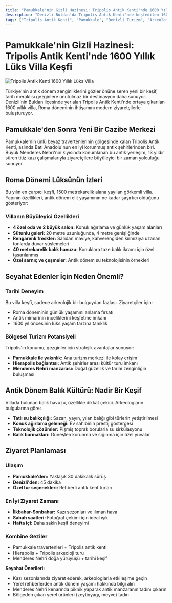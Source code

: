 ```yaml
---
title: "Pamukkale'nin Gizli Hazinesi: Tripolis Antik Kenti'nde 1600 Yıllık Lüks Villa Keşfi"
description: "Denizli Buldan'da Tripolis Antik Kenti'nde keşfedilen 1600 yıllık lüks villa, Roma döneminin ihtişamını günümüze taşıyor. Rengarenk freskler, balık havuzu ve sütunlu galerisiyle bu antik yapı, tarih meraklıları için Pamukkale bölgesinin yeni cazibe merkezi."
tags: ["Tripolis Antik Kenti", "Pamukkale", "Denizli Turizm", "Arkeoloji", "Roma Dönemi", "Antik Villa", "Tarihi Yerler"]
---
```


# Pamukkale'nin Gizli Hazinesi: Tripolis Antik Kenti'nde 1600 Yıllık Lüks Villa Keşfi

![Tripolis Antik Kenti 1600 Yıllık Lüks Villa](https://res.cloudinary.com/djzzikcey/image/upload/v1753362607/momtur_uploads/j5imvtixurx4qcjdzyfq.jpg)

Türkiye'nin antik dönem zenginliklerini gözler önüne seren yeni bir keşif, tarih meraklısı gezginlere unutulmaz bir destinasyon daha sunuyor. Denizli'nin Buldan ilçesinde yer alan Tripolis Antik Kenti'nde ortaya çıkarılan 1600 yıllık villa, Roma döneminin ihtişamını modern ziyaretçilerle buluşturuyor.

## Pamukkale'den Sonra Yeni Bir Cazibe Merkezi

Pamukkale'nin ünlü beyaz travertenlerinin gölgesinde kalan Tripolis Antik Kenti, aslında Batı Anadolu'nun en iyi korunmuş antik şehirlerinden biri. Büyük Menderes Nehri'nin kıyısında konumlanan bu antik yerleşim, 13 yıldır süren titiz kazı çalışmalarıyla ziyaretçilere büyüleyici bir zaman yolculuğu sunuyor.

## Roma Dönemi Lüksünün İzleri

Bu yılın en çarpıcı keşfi, 1500 metrekarelik alana yayılan görkemli villa. Yapının özellikleri, antik dönem elit yaşamının ne kadar şaşırtıcı olduğunu gösteriyor:

### Villanın Büyüleyici Özellikleri

- **4 özel oda ve 2 büyük salon:** Konuk ağırlama ve günlük yaşam alanları
- **Sütunlu galeri:** 20 metre uzunluğunda, 4 metre genişliğinde
- **Rengarenk freskler:** Sarıdan maviye, kahverengiden kırmızıya uzanan tonlarda duvar süslemeleri
- **40 metrekarelik balık havuzu:** Konuklara taze balık ikramı için özel tasarılanmış
- **Özel sarnıç ve çeşmeler:** Antik dönem su teknolojisinin örnekleri

## Seyahat Edenler İçin Neden Önemli?

### Tarihi Deneyim

Bu villa keşfi, sadece arkeolojik bir bulguydan fazlası. Ziyaretçiler için:

- Roma döneminin günlük yaşamını anlama fırsatı
- Antik mimarinin inceliklerini keşfetme imkanı
- 1600 yıl öncesinin lüks yaşam tarzına tanıklık

### Bölgesel Turizm Potansiyeli

Tripolis'in konumu, gezginler için stratejik avantajlar sunuyor:

- **Pamukkale ile yakınlık:** Ana turizm merkezi ile kolay erişim
- **Hierapolis bağlantısı:** Antik şehirler arası kültür turu imkanı
- **Menderes Nehri manzarası:** Doğal güzellik ve tarihi zenginliğin buluşması

## Antik Dönem Balık Kültürü: Nadir Bir Keşif

Villada bulunan balık havuzu, özellikle dikkat çekici. Arkeologların bulgularına göre:

- **Tatlı su balıkçılığı:** Sazan, yayın, yılan balığı gibi türlerin yetiştirilmesi
- **Konuk ağırlama geleneği:** Ev sahibinin prestij göstergesi
- **Teknolojik çözümler:** Pişmiş toprak borularla su sirkülasyonu
- **Balık barınakları:** Güneşten korunma ve sığınma için özel yuvalar

## Ziyaret Planlaması

### Ulaşım

- **Pamukkale'den:** Yaklaşık 30 dakikalık sürüş
- **Denizli'den:** 45 dakika
- **Özel tur seçenekleri:** Rehberli antik kent turları

### En İyi Ziyaret Zamanı

- **İlkbahar-Sonbahar:** Kazı sezonları ve ılıman hava
- **Sabah saatleri:** Fotoğraf çekimi için ideal ışık
- **Hafta içi:** Daha sakin keşif deneyimi

### Kombine Geziler

- Pamukkale travertenleri + Tripolis antik kenti
- Hierapolis + Tripolis arkeoloji turu
- Menderes Nehri doğa yürüyüşü + tarihi keşif

**Seyahat Önerileri:**

- Kazı sezonlarında ziyaret ederek, arkeologlarla etkileşime geçin
- Yerel rehberlerden antik dönem yaşamı hakkında bilgi alın
- Menderes Nehri kenarında piknik yaparak antik manzaranın tadını çıkarın
- Bölgeden çıkan yerel ürünleri (zeytinyagı, meyve) tadın